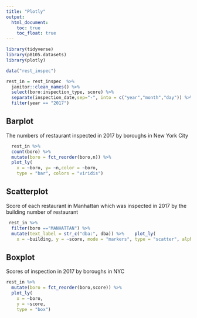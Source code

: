 ```yaml
---
title: "Plotly"
output: 
  html_document:
    toc: true
    toc_float: true
---
```


```r
library(tidyverse)
library(p8105.datasets)
library(plotly)
```

```r
data("rest_inspec")  

rest_in = rest_inspec  %>% 
  janitor::clean_names() %>% 
  select(boro:inspection_type, score) %>% 
  separate(inspection_date,sep="-", into = c("year","month","day")) %>% 
  filter(year == "2017") 
```

## Barplot
 The numbers of restaurant inspected in 2017 by boroughs in New York City
```r
  rest_in %>%
  count(boro) %>% 
  mutate(boro = fct_reorder(boro,n)) %>% 
  plot_ly(
    x = ~boro, y= ~n,color = ~boro,
    type = "bar", colors = "viridis")
```


## Scatterplot

Score of each restaurant in Manhattan which was inspected in 2017 by the  building number of restaurant
```r
 rest_in %>% 
  filter(boro =="MANHATTAN") %>% 
  mutate(text_label = str_c("dba:", dba)) %>%    plot_ly(
    x = ~building, y = ~score, mode = "markers", type = "scatter", alpha = .5, text = ~text_label)

```

## Boxplot
Scores of inspection in 2017 by boroughs in NYC 
```r
rest_in %>% 
  mutate(boro = fct_reorder(boro,score)) %>% 
  plot_ly(
    x = ~boro,
    y = ~score,
    type = "box")

```
 
 

